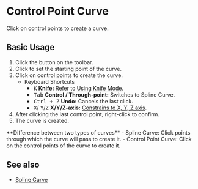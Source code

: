 
# Control Point Curve

<Reference shortcut="" command="Control Point Curve" button="Toolbar" />

Click on control points to create a curve.

## Basic Usage

1. Click the <ButtonIcon type="button-control-point-curve" /> button on the toolbar.
2. Click to set the starting point of the curve.
3. Click on control points to create the curve.
   - <Kst>Keyboard Shortcuts</Kst>
      - <kbd>K</kbd> **Knife:** Refer to [Using Knife Mode](/tool/sketching-essentials#use-knife-mode).
      - <kbd>Tab</kbd> **Control / Through-point:** Switches to Spline Curve.
      - <kbd>Ctrl + Z</kbd> **Undo:** Cancels the last click.
      - <kbd>X</kbd>/ <kbd>Y</kbd>/<kbd>Z</kbd> **X/Y/Z-axis:** [Constrains to X, Y, Z axis](/tool/sketching-essentials#constrain-to-an-axis).
4. After clicking the last control point, right-click to confirm.
5. The curve is created.

<Callout type="info" emoji="💡">
**Difference between two types of curves**
- Spline Curve: Click points through which the curve will pass to create it.
- Control Point Curve: Click on the control points of the curve to create it.
</Callout>


<VideoPlayer fileName="control-point-curve"/>

## See also
- [Spline Curve](spline-curve)